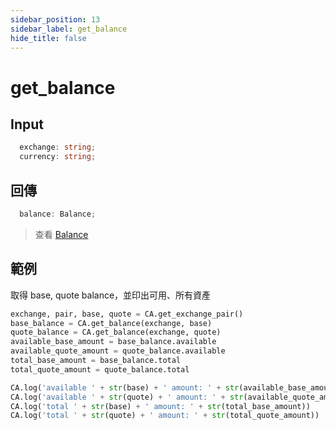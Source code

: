 ```yaml
---
sidebar_position: 13
sidebar_label: get_balance
hide_title: false
---
```



# get_balance

## Input

```typescript
  exchange: string;
  currency: string;
```

## 回傳

```typescript
  balance: Balance;
```
> 查看 [Balance](/docs/developer/api/python/ca-objects/balance)


## 範例

取得 base, quote balance，並印出可用、所有資產

```python
exchange, pair, base, quote = CA.get_exchange_pair()
base_balance = CA.get_balance(exchange, base)
quote_balance = CA.get_balance(exchange, quote)
available_base_amount = base_balance.available
available_quote_amount = quote_balance.available
total_base_amount = base_balance.total
total_quote_amount = quote_balance.total

CA.log('available ' + str(base) + ' amount: ' + str(available_base_amount))
CA.log('available ' + str(quote) + ' amount: ' + str(available_quote_amount))
CA.log('total ' + str(base) + ' amount: ' + str(total_base_amount))
CA.log('total ' + str(quote) + ' amount: ' + str(total_quote_amount))
```
